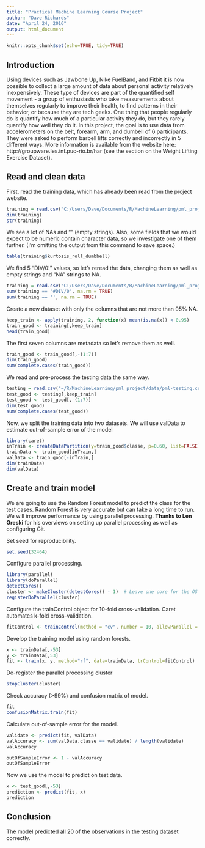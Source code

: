 ```yaml
---
title: "Practical Machine Learning Course Project"
author: "Dave Richards"
date: "April 24, 2016"
output: html_document
---
```


```r
knitr::opts_chunk$set(echo=TRUE, tidy=TRUE)
```

## Introduction

Using devices such as Jawbone Up, Nike FuelBand, and Fitbit it is now possible to collect a large amount of data about personal activity relatively inexpensively. These type of devices are part of the quantified self movement - a group of enthusiasts who take measurements about themselves regularly to improve their health, to find patterns in their behavior, or because they are tech geeks. One thing that people regularly do is quantify how much of a particular activity they do, but they rarely quantify how well they do it. In this project, the goal is to use data from accelerometers on the belt, forearm, arm, and dumbell of 6 participants. They were asked to perform barbell lifts correctly and incorrectly in 5 different ways. More information is available from the website here: http://groupware.les.inf.puc-rio.br/har (see the section on the Weight Lifting Exercise Dataset).

## Read and clean data

First, read the training data, which has already been read from the project website.
```r
training = read.csv("C:/Users/Dave/Documents/R/MachineLearning/pml_project/data/pml-training.csv",stringsAsFactors = FALSE)
dim(training)
str(training)
```

We see a lot of NAs and "" (empty strings). Also, some fields that we would expect to be numeric contain character data, so we investigate one of them further. (I'm omitting the output from this command to save space.)
```r
table(training$kurtosis_roll_dumbbell)
```

We find 5 "DIV/0!" values, so let's reread the data, changing them as well as empty strings and "NA" strings to NA.
```r
training = read.csv("C:/Users/Dave/Documents/R/MachineLearning/pml_project/data/pml-training.csv",stringsAsFactors = FALSE,na.strings = c("NA", "", "#DIV/0!"))
sum(training == '#DIV/0', na.rm = TRUE)
sum(training == '', na.rm = TRUE)
```

Create a new dataset with only the columns that are not more than 95% NA.
```r
keep_train <- apply(training, 2, function(x) mean(is.na(x)) < 0.95)
train_good <- training[,keep_train]
head(train_good)
```

The first seven columns are metadata so let's remove them as well.
```r
train_good <- train_good[,-(1:7)]
dim(train_good)
sum(complete.cases(train_good))
```

We read and pre-process the testing data the same way.
```r
testing = read.csv("~/R/MachineLearning/pml_project/data/pml-testing.csv", stringsAsFactors = FALSE,na.strings=c("NA", "", "#DIV/0!"))
test_good <- testing[,keep_train]
test_good <- test_good[,-(1:7)]
dim(test_good)
sum(complete.cases(test_good))
```

Now, we split the training data into two datasets. We will use valData to estimate out-of-sample error of the model
```r
library(caret)
inTrain <- createDataPartition(y=train_good$classe, p=0.60, list=FALSE)
trainData <- train_good[inTrain,]
valData <- train_good[-inTrain,]
dim(trainData)
dim(valData)
```


## Create and train model

We are going to use the Random Forest model to predict the class for the test cases. Random Forest is very accurate but can take a long time to run. We will improve performance by using parallel processing. **Thanks to Len Greski** for his overviews on setting up parallel processing as well as configuring Git.

Set seed for reproducibility.
```r
set.seed(32464)
```

Configure parallel processing.
```r
library(parallel)
library(doParallel)
detectCores()
cluster <- makeCluster(detectCores() - 1)  # Leave one core for the OS
registerDoParallel(cluster)
```

Configure the trainControl object for 10-fold cross-validation. Caret automates k-fold cross-validation.
```r
fitControl <- trainControl(method = "cv", number = 10, allowParallel = TRUE)
```

Develop the training model using random forests.
```r
x <- trainData[,-53]
y <- trainData[,53]
fit <- train(x, y, method="rf", data=trainData, trControl=fitControl)
```

De-register the parallel processing cluster
```r
stopCluster(cluster)
```

Check accuracy (>99%) and confusion matrix of model.
```r
fit
confusionMatrix.train(fit)
```

Calculate out-of-sample error for the model.
```r
validate <- predict(fit, valData)
valAccuracy <- sum(valData.classe == validate) / length(validate)
valAccuracy

outOfSampleError <- 1 - valAccuracy
outOfSampleError
```


Now we use the model to predict on test data.
```r
x <- test_good[,-53]
prediction <- predict(fit, x)
prediction
```

## Conclusion
The model predicted all 20 of the observations in the testing dataset correctly.

